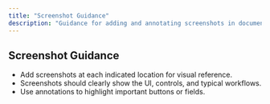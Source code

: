 ```yaml
---
title: "Screenshot Guidance"
description: "Guidance for adding and annotating screenshots in documentation"
---
```


## Screenshot Guidance

- Add screenshots at each indicated location for visual reference.
- Screenshots should clearly show the UI, controls, and typical workflows.
- Use annotations to highlight important buttons or fields.
